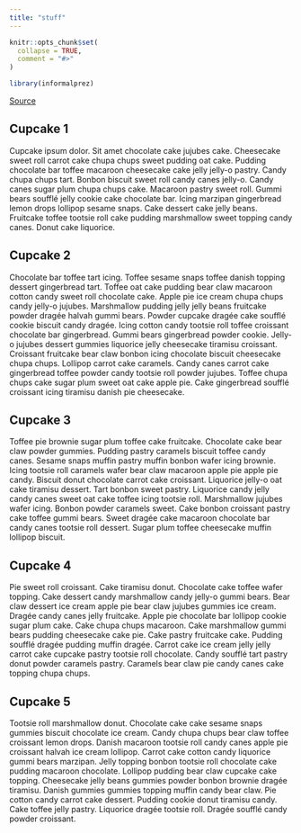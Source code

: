 ```yaml
---
title: "stuff"
---
```


```r
knitr::opts_chunk$set(
  collapse = TRUE,
  comment = "#>"
)
```

```r
library(informalprez)
```

[Source](http://www.cupcakeipsum.com/)

## Cupcake 1

Cupcake ipsum dolor. Sit amet chocolate cake jujubes cake. Cheesecake sweet roll carrot cake chupa chups sweet pudding oat cake. Pudding chocolate bar toffee macaroon cheesecake cake jelly jelly-o pastry. Candy chupa chups tart. Bonbon biscuit sweet roll candy canes jelly-o. Candy canes sugar plum chupa chups cake. Macaroon pastry sweet roll. Gummi bears soufflé jelly cookie cake chocolate bar. Icing marzipan gingerbread lemon drops lollipop sesame snaps. Cake dessert cake jelly beans. Fruitcake toffee tootsie roll cake pudding marshmallow sweet topping candy canes. Donut cake liquorice.

## Cupcake 2

Chocolate bar toffee tart icing. Toffee sesame snaps toffee danish topping dessert gingerbread tart. Toffee oat cake pudding bear claw macaroon cotton candy sweet roll chocolate cake. Apple pie ice cream chupa chups candy jelly-o jujubes. Marshmallow pudding jelly jelly beans fruitcake powder dragée halvah gummi bears. Powder cupcake dragée cake soufflé cookie biscuit candy dragée. Icing cotton candy tootsie roll toffee croissant chocolate bar gingerbread. Gummi bears gingerbread powder cookie. Jelly-o jujubes dessert gummies liquorice jelly cheesecake tiramisu croissant. Croissant fruitcake bear claw bonbon icing chocolate biscuit cheesecake chupa chups. Lollipop carrot cake caramels. Candy canes carrot cake gingerbread toffee powder candy tootsie roll powder jujubes. Toffee chupa chups cake sugar plum sweet oat cake apple pie. Cake gingerbread soufflé croissant icing tiramisu danish pie cheesecake.

## Cupcake 3

Toffee pie brownie sugar plum toffee cake fruitcake. Chocolate cake bear claw powder gummies. Pudding pastry caramels biscuit toffee candy canes. Sesame snaps muffin pastry muffin bonbon wafer icing brownie. Icing tootsie roll caramels wafer bear claw macaroon apple pie apple pie candy. Biscuit donut chocolate carrot cake croissant. Liquorice jelly-o oat cake tiramisu dessert. Tart bonbon sweet pastry. Liquorice candy jelly candy canes sweet oat cake toffee icing tootsie roll. Marshmallow jujubes wafer icing. Bonbon powder caramels sweet. Cake bonbon croissant pastry cake toffee gummi bears. Sweet dragée cake macaroon chocolate bar candy canes tootsie roll dessert. Sugar plum toffee cheesecake muffin lollipop biscuit.

## Cupcake 4

Pie sweet roll croissant. Cake tiramisu donut. Chocolate cake toffee wafer topping. Cake dessert candy marshmallow candy jelly-o gummi bears. Bear claw dessert ice cream apple pie bear claw jujubes gummies ice cream. Dragée candy canes jelly fruitcake. Apple pie chocolate bar lollipop cookie sugar plum cake. Cake chupa chups macaroon. Cake marshmallow gummi bears pudding cheesecake cake pie. Cake pastry fruitcake cake. Pudding soufflé dragée pudding muffin dragée. Carrot cake ice cream jelly jelly carrot cake cupcake pastry tootsie roll chocolate. Candy soufflé tart pastry donut powder caramels pastry. Caramels bear claw pie candy canes cake topping chupa chups.

## Cupcake 5

Tootsie roll marshmallow donut. Chocolate cake cake sesame snaps gummies biscuit chocolate ice cream. Candy chupa chups bear claw toffee croissant lemon drops. Danish macaroon tootsie roll candy canes apple pie croissant halvah ice cream lollipop. Carrot cake cotton candy liquorice gummi bears marzipan. Jelly topping bonbon tootsie roll chocolate cake pudding macaroon chocolate. Lollipop pudding bear claw cupcake cake topping. Cheesecake jelly beans gummies powder bonbon brownie dragée tiramisu. Danish gummies gummies topping muffin candy bear claw. Pie cotton candy carrot cake dessert. Pudding cookie donut tiramisu candy. Cake toffee jelly pastry. Liquorice dragée tootsie roll. Dragée soufflé candy powder croissant.

